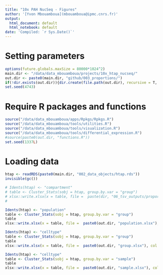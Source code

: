 ```yaml
---
title: "10x PAH NucSeq - Figures"
author: '[Yvon Mbouamboua](mbouamboua@ipmc.cnrs.fr)'
output:
  html_document: default
  html_notebook: default
date: 'Compiled: `r Sys.Date()`'
---
```


# Setting parameters

```r

options(future.globals.maxSize = 80000*1024^2)
main.dir <- "/data/data_mbouamboua/projects/10x_htap_nucseq/"
out.dir <- paste0(main.dir, "github/003_proportions/")
if(!dir.exists(out.dir)){dir.create(file.path(out.dir), recursive = T, showWarnings = F)}
set.seed(4743)

```

# Require R packages and functions


```r

source("/data/data_mbouamboua/apps/Rpkgs/Rpkgs.R")
source("/data/data_mbouamboua/tools/utilities.R")
source("/data/data_mbouamboua/tools/visualization.R")
source("/data/data_mbouamboua/tools/differential_expression.R")
#source(paste0(out.dir, "functions.R"))
set.seed(1337L)

```


# Loading data

```r

htap <- readRDS(paste0(main.dir, "002_data_objects/htap.rds"))
invisible(gc())

```




```r
# Idents(htap) <- "compartment"
# table <- Cluster_Stats(sobj = htap, group.by.var = "group")
# xlsx::write.xlsx(x = table, file =  paste(dir, "06_tsv_outputs/proportions/compartment.xlsx", sep = "/"), col.names = TRUE, row.names = FALSE, append = FALSE)
# 

Idents(htap) <- "population"
table <- Cluster_Stats(sobj = htap, group.by.var = "group")
table
xlsx::write.xlsx(x = table, file =  paste0(out.dir, "population.xlsx"), col.names = TRUE, row.names = FALSE, append = FALSE)
```


```r
Idents(htap) <- "celltype"
table <- Cluster_Stats(sobj = htap, group.by.var = "group")
table
xlsx::write.xlsx(x = table, file =  paste0(out.dir, "group.xlsx"), col.names = TRUE, row.names = FALSE, append = FALSE)
```


```r
Idents(htap) <- "celltype"
table <- Cluster_Stats(sobj = htap, group.by.var = "sample")
table
xlsx::write.xlsx(x = table, file =  paste0(out.dir, "sample.xlsx"), col.names = TRUE, row.names = FALSE, append = FALSE)

```